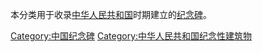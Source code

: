 本分类用于收录[[中华人民共和国|中华人民共和国]]时期建立的[[纪念碑|纪念碑]]。

[[Category:中国纪念碑|Category:中国纪念碑]]
[[Category:中华人民共和国纪念性建筑物|Category:中华人民共和国纪念性建筑物]]